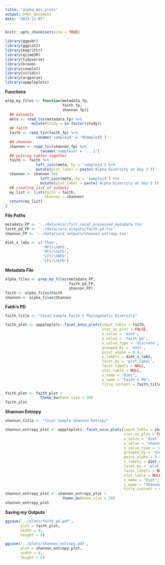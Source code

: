 ```yaml
---
title: "alpha_div_plots"
output: html_document
date: "2023-11-07"
---
```


```r
knitr::opts_chunk$set(echo = TRUE)
```

```r
library(ggpubr)
library(ggplot2)
library(magrittr)
library(qiime2R)
library(tidyverse)
library(broom)
library(cowplot)
library(viridis)
library(argparse)
library(apppleplots)
```

**Functions**
```r
prep_my_files <- function(metadata_fp,
                          faith_fp,
                          shannon_fp){
  ## metadata
  meta <- read_tsv(metadata_fp) %>% 
            mutate(study = as.factor(study))
  ## faith
  faith <- read_tsv(faith_fp) %>% 
              rename('sampleid' = '#SampleID')
  ## shannon
  shannon <- read_tsv(shannon_fp) %>% 
                rename('sampleid' = '...1')
  ## putting tables together
  faith <- faith %>% 
              left_join(meta, by = 'sampleid') %>% 
              mutate(plot_label = paste('Alpha Diversity at Day 3'))
  shannon <- shannon %>% 
                left_join(meta, by = 'sampleid') %>% 
                mutate(plot_label = paste('Alpha Diversity at Day 3'))
  ## creating list of outputs 
  my_list <- list(Faith = faith,
                  Shannon = shannon)
  return(my_list)
}
```

**File Paths**
```r
metadata_FP <- '../data/misc/filt_cecal_processed_metadata.tsv'
faith_pd_FP <- '../data/core_outputs/faith_pd.tsv'
shannon_FP <- '../data/core_outputs/shannon_entropy.tsv'

diet_x_labs <- c('Chow',
                 'HFt/\nHFb',
                 'HFt/\nLFb',
                 'LFt/\nHFb',
                 'LFt/\nLFb')
```

**Metadata File**
```r
alpha_files <- prep_my_files(metadata_FP,
                             faith_pd_FP,
                             shannon_FP)
faith <- alpha_files$Faith
shannon <- alpha_files$Shannon
```

**Faith's PD**
```r
faith_title <- "Cecal Sample Faith's Phylogenetic Diversity"

faith_plot <- apppleplots::facet_once_plots(input_table = faith,
                                            stat_on_plot = FALSE,
                                            x_value = 'diet',
                                            y_value = 'faith_pd',
                                            x_value_type = 'discrete',
                                            grouped_by = 'diet',
                                            point_alpha = 0.4,
                                            x_labels = diet_x_labs,
                                            facet_by = 'plot_label',
                                            facet_labels = NULL,
                                            stat_table = NULL,
                                            x_name = "Diet",
                                            y_name = "Faith's PD",
                                            title_content = faith_title)

faith_plot <- faith_plot +
                theme_bw(base_size = 20)
faith_plot
```

**Shannon Entropy**
```r
shannon_title <- "Cecal Sample Shannon Entropy"

shannon_entropy_plot <- apppleplots::facet_once_plots(input_table = shannon,
                                                      stat_on_plot = FALSE,
                                                      x_value = 'diet',
                                                      y_value = 'shannon_entropy',
                                                      x_value_type = 'discrete',
                                                      grouped_by = 'diet',
                                                      point_alpha = 0.4,
                                                      x_labels = diet_x_labs,
                                                      facet_by = 'plot_label',
                                                      facet_labels = NULL,
                                                      stat_table = NULL,
                                                      x_name = "Diet",
                                                      y_name = "Shannon Entropy",
                                                      title_content = shannon_title)
shannon_entropy_plot <- shannon_entropy_plot +
                          theme_bw(base_size = 20)
shannon_entropy_plot
```

**Saving my Outputs**
```r
ggsave('../plots/faith_pd.pdf',
       plot = faith_plot, 
       width = 9, 
       height = 6)

ggsave('../plots/shannon_entropy.pdf',
       plot = shannon_entropy_plot, 
       width = 9, 
       height = 6)
```

